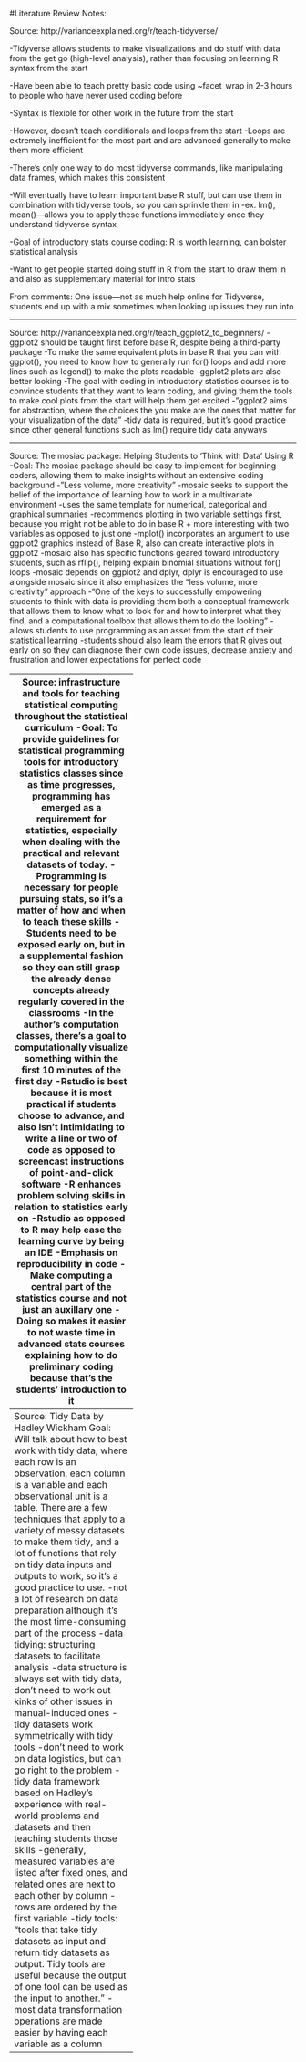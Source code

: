 #Literature Review Notes:


Source: http://varianceexplained.org/r/teach-tidyverse/

-Tidyverse allows students to make visualizations and do stuff with data from the get go (high-level analysis), rather than focusing on learning R syntax from the start

-Have been able to teach pretty basic code using ~facet_wrap in 2-3 hours to people who have never used coding before

-Syntax is flexible for other work in the future from the start

-However, doesn’t teach conditionals and loops from the start
	-Loops are extremely inefficient for the most part and are advanced generally to make them more efficient

-There’s only one way to do most tidyverse commands, like manipulating data frames, which makes this consistent

-Will eventually have to learn important base R stuff, but can use them in combination with tidyverse tools, so you can sprinkle them in
	-ex. lm(), mean()—allows you to apply these functions immediately once they understand tidyverse syntax

-Goal of introductory stats course coding: R is worth learning, can bolster statistical analysis

-Want to get people started doing stuff in R from the start to draw them in and also as supplementary material for intro stats

From comments: One issue—not as much help online for Tidyverse, students end up with a mix sometimes when looking up issues they run into

---------------------------------

Source: http://varianceexplained.org/r/teach_ggplot2_to_beginners/
-ggplot2 should be taught first before base R, despite being a third-party package
-To make the same equivalent plots in base R that you can with ggplot(), you need to know how to generally run for() loops and add more lines such as legend() to make the plots readable
-ggplot2 plots are also better looking
-The goal with coding in introductory statistics courses is to convince students that they want to learn coding, and giving them the tools to make cool plots from the start will help them get excited
-”ggplot2 aims for abstraction, where the choices the you make are the ones that matter for your visualization of the data”
-tidy data is required, but it’s good practice since other general functions such as lm() require tidy data anyways

-------------------------------------------------

Source: The mosiac package: Helping Students to ‘Think with Data’ Using R
-Goal: The mosiac package should be easy to implement for beginning coders, allowing them to make insights without an extensive coding background
-”Less volume, more creativity”
-mosaic seeks to support the belief of the importance of learning how to work in a multivariate environment
-uses the same template for numerical, categorical and graphical summaries
-recommends plotting in two variable settings first, because you might not be able to do in base R + more interesting with two variables as opposed to just one
-mplot() incorporates an argument to use ggplot2 graphics instead of Base R, also can create interactive plots in ggplot2
-mosaic also has specific functions geared toward introductory students, such as rflip(), helping explain binomial situations without for() loops
-mosaic depends on ggplot2 and dplyr, dplyr is encouraged to use alongside mosaic since it also emphasizes the “less volume, more creativity” approach
-”One of the keys to successfully empowering students to think with data is providing them both a conceptual framework that allows them to know what to look for and how to interpret what they find, and a computational toolbox that allows them to do the looking”
-allows students to use programming as an asset from the start of their statistical learning 
-students should also learn the errors that R gives out early on so they can diagnose their own code issues, decrease anxiety and frustration and lower expectations for perfect code

-------------------
Source: infrastructure and tools for teaching statistical computing throughout the statistical curriculum
-Goal: To provide guidelines for statistical programming tools for introductory statistics classes since as time progresses, programming has emerged as a requirement for statistics, especially when dealing with the practical and relevant datasets of today.
-Programming is necessary for people pursuing stats, so it’s a matter of how and when to teach these skills
-Students need to be exposed early on, but in a supplemental fashion so they can still grasp the already dense concepts already regularly covered in the classrooms
-In the author’s computation classes, there’s a goal to computationally visualize something within the first 10 minutes of the first day
-Rstudio is best because it is most practical if students choose to advance, and also isn’t intimidating to write a line or two of code as opposed to screencast instructions of point-and-click software
-R enhances problem solving skills in relation to statistics early on
-Rstudio as opposed to R may help ease the learning curve by being an IDE
-Emphasis on reproducibility in code
-Make computing a central part of the statistics course and not just an auxillary one
-Doing so makes it easier to not waste time in advanced stats courses explaining how to do preliminary coding because that’s the students’ introduction to it
------------------------------
Source: Tidy Data by Hadley Wickham
Goal: Will talk about how to best work with tidy data, where each row is an observation, each column is a variable and each observational unit is a table. There are a few techniques that apply to a variety of messy datasets to make them tidy, and a lot of functions that rely on tidy data inputs and outputs to work, so it’s a good practice to use.
-not a lot of research on data preparation although it’s the most time-consuming part of the process
-data tidying: structuring datasets to facilitate analysis
-data structure is always set with tidy data, don’t need to work out kinks of other issues in manual-induced ones
-tidy datasets work symmetrically with tidy tools
-don’t need to work on data logistics, but can go right to the problem
-tidy data framework based on Hadley’s experience with real-world problems and datasets and then teaching students those skills
-generally, measured variables are listed after fixed ones, and related ones are next to each other by column
-rows are ordered by the first variable
-tidy tools: “tools that take tidy datasets as input and return tidy datasets as output. Tidy tools are useful because the output of one tool can be used as the input to another.”
-most data transformation operations are made easier by having each variable as a column

-----------------------------------------